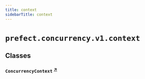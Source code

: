 ```yaml
---
title: context
sidebarTitle: context
---
```


# `prefect.concurrency.v1.context`

## Classes

### `ConcurrencyContext` <sup><a href="https://github.com/prefecthq/prefect/blob/main/src/prefect/concurrency/v1/context.py#L11" target="_blank">↗</a></sup>
